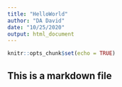 ```yaml
---
title: "HelloWorld"
author: "DA David"
date: "10/25/2020"
output: html_document
---
```


```r
knitr::opts_chunk$set(echo = TRUE)
```

## This is a markdown file
